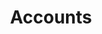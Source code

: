 ---
title: Accounts
description: Learn how to manage user accounts in DBCode, including account creation, authentication, role assignment, and secure access control. Ensure efficient and secure management of user permissions and settings for streamlined workflows.
order: 9
---